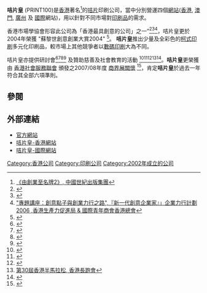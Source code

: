 {{Inappropriate tone|time=2020-02-18T06:24:45+00:00}}
{{Infobox_Company |
  company_name   = 咭片皇 Print100.com™ |
  company_logo  = [[File:print100-hk.jpg|250px]]|
  company_type   = [[私人公司|私人]]|
  company_slogan = 質素正是我們的承諾|
  foundation     = 2002年|
  location       = [[香港|香港]]|
  products       = [[商業印刷|商業印刷]]|  
  homepage       = [http://www.print100.com www.print100.com]|
}}

'''咭片皇''' (PRINT100)是[[香港|香港]]著名<ref>[http://www.sinocentury.org/products.asp?fid=135&fid2=&id=581 《由創業至名牌2》, 中國世紀出版集團]</ref>的[[名片|咭片]]印刷公司，當中分別營運四個[[網站|網站]]([[香港|香港]], [[澳門|澳門]], [[廣州|廣州]] 及 [[國際|國際]]網站)，用以針對不同市場對[[印刷|印刷品]]的需求。  

香港市場學協會形容此公司為「香港最具創意的公司」之一”<ref>{{Cite web |url=http://www.hkim.org.hk/event_20050225.html |title=Sharing of Entrepreneurs/Enterprises for Innovative, 香港市場學協會 |accessdate=2008-04-21 |archive-date=2007-10-17 |archive-url=https://web.archive.org/web/20071017013849/http://hkim.org.hk/event_20050225.html |dead-url=yes }}</ref><ref>{{Cite web |url=http://www.jobmarket.singtao.com/Resources/article.jsp?magazine_type=JM&article_id=1011 |title=創意創業實錄, JobMarket求職廣場 |accessdate=2008-04-21 |archive-date=2011-07-16 |archive-url=https://web.archive.org/web/20110716073853/http://www.jobmarket.singtao.com/Resources/article.jsp?magazine_type=JM&article_id=1011 |dead-url=no }}</ref><ref>[http://www.hkpc.org/text/eng/press_release_speeches/press_releases/press_release_detail.jsp?pressReleaseId=592 "專題講座：創意點子與創業力行之路",『新一代創意企業家』」企業力行計劃2006 ,香港生產力促進局 & 國際青年商會香港總會]{{dead link|date=2017年12月 |bot=InternetArchiveBot |fix-attempted=yes }}</ref>，咭片皇更於2004年榮獲 "蘇黎世創意創業大賞2004" <ref>{{Cite web |url=http://www.cjc.org.hk/ie2007/index2.php?menu=4&pg=6 |title=創意創業大賞歷屆得獎名單, 城市青年商會, 國際青年商會香港總會 |accessdate=2008-04-21 |archive-date=2007-09-02 |archive-url=https://web.archive.org/web/20070902232311/http://www.cjc.org.hk/ie2007/index2.php?menu=4&pg=6 |dead-url=yes }}</ref>。 '''咭片皇'''推出少量及全彩色的[[柯式印刷|柯式印刷]]多元化印刷品，較市場上其他競爭者以[[數碼印刷|數碼印刷]]大為不同。

咭片皇亦提供研討會<ref>{{Cite web |url=http://www.tid.gov.hk/english/aboutus/presspeech/press/2005/20050706.html |title=「商貿、科技一體化:創業致富之道」研討會，香港工業貿易署 |accessdate=2008-04-21 |archive-date=2018-10-09 |archive-url=https://web.archive.org/web/20181009143122/https://www.tid.gov.hk/english/aboutus/presspeech/press/2005/20050706.html |dead-url=no }}</ref><ref>{{Cite web |url=http://addon-campustv.eclass.com.hk/home/plugin/campustv/?archive=1&ClipID=3 |title=才晉青商台, [[晉峰青年商會|晉峰青年商會]], 國際青年商會香港總會 |access-date=2008-04-24 |archive-url=https://web.archive.org/web/20070523051937/http://addon-campustv.eclass.com.hk/home/plugin/campustv/?archive=1&ClipID=3 |archive-date=2007-05-23 |dead-url=yes }}</ref><ref>{{Cite web |url=http://xxgroup.blogspot.com/2007/03/double-star-group-double-shit-group.html |title=中小企研討會 - 探討藍海策略, 工業貿易署中小企業支援與諮詢中心 |accessdate=2008-04-24 |archive-date=2016-03-05 |archive-url=https://web.archive.org/web/20160305044941/http://xxgroup.blogspot.com/2007/03/double-star-group-double-shit-group.html |dead-url=no }}</ref><ref>{{Cite web |url=http://worldsmeexpo.hktdc.com/forums/forums.htm |title="創業論壇：三個為什麼?", 第七屆中小企國際市場推廣日中小企眾議園, 香港貿易發展局 |accessdate=2008-04-24 |archive-date=2016-03-04 |archive-url=https://web.archive.org/web/20160304224641/http://worldsmeexpo.hktdc.com/forums/forums.htm |dead-url=no }}</ref> 及贊助慈善及社會教育的活動 <ref>{{Cite web |url=http://www.iproa.org/webcare/webcare_sponsor.html |title=信息共融行動, 互聯網專業人員協會 |accessdate=2008-04-21 |archive-date=2008-05-05 |archive-url=https://web.archive.org/web/20080505065139/http://www.iproa.org/webcare/webcare_sponsor.html |dead-url=yes }}</ref><ref>{{Cite web |url=http://www.wer-hk.org/trad/news.php#CJ7 |title=白銀贊助《長江7號》慈善電影場 - 籌募善款支持斯里蘭卡兒童資助計劃, 世界緊急援助(香港) |accessdate=2008-04-24 |archive-date=2008-01-04 |archive-url=https://web.archive.org/web/20080104104047/http://www.wer-hk.org/trad/news.php#CJ7 |dead-url=yes }}</ref><ref>{{Cite web |url=http://www.wer-hk.org/trad/news.php#11112007 |title=印刷贊助11/11助貧月助貧教育及籌款活動, 世界緊急援助(香港) |accessdate=2008-04-24 |archive-date=2008-01-04 |archive-url=https://web.archive.org/web/20080104104047/http://www.wer-hk.org/trad/news.php#11112007 |dead-url=yes }}</ref><ref>[http://www.hkdrc.org/chi/RaceI/7.pdf 第30屆香港半馬拉松, 香港長跑會]{{dead link|date=2017年12月 |bot=InternetArchiveBot |fix-attempted=yes }}</ref><ref>{{Cite web |url=http://www.vjc.org.hk/innobrand2007/index.htm |title=創意品牌 2007, 維多利亞青年商會, 國際青年商會香港總會 |accessdate=2008-04-24 |archive-date=2008-07-05 |archive-url=https://web.archive.org/web/20080705152716/http://www.vjc.org.hk/innobrand2007/index.htm |dead-url=yes }}</ref>。'''咭片皇'''更榮獲 由 [[香港社會服務聯會|香港社會服務聯會]] 頒發之2007/08年度 [[商界展關懷|商界展關懷]] <ref>{{Cite web |url=http://www.caringcompany.net/en_comlogo_list.php?year=2007-2008&startletter=p |title=2007/08年度商界展關懷得獎名單 |accessdate=2008-04-21 |archive-date=2011-10-03 |archive-url=https://web.archive.org/web/20111003191418/http://www.caringcompany.net/en_comlogo_list.php?year=2007-2008&startletter=p |dead-url=yes }}</ref>，肯定'''咭片皇'''於過去一年符合其全部六項準則。

==參閱==
<references/>

==外部連結==
*[http://www.print100.com/ 官方網站]{{Wayback|url=http://www.print100.com/ |date=20180924214420 }}
*[http://www.print100.com/hk 咭片皇-香港網站]{{Wayback|url=http://www.print100.com/hk |date=20190105030349 }}
*[http://www.print100.com/global 咭片皇-國際網站]{{Wayback|url=http://www.print100.com/global |date=20090105173224 }}

[[Category:香港公司|Category:香港公司]]
[[Category:印刷公司|Category:印刷公司]]
[[Category:2002年成立的公司|Category:2002年成立的公司]]